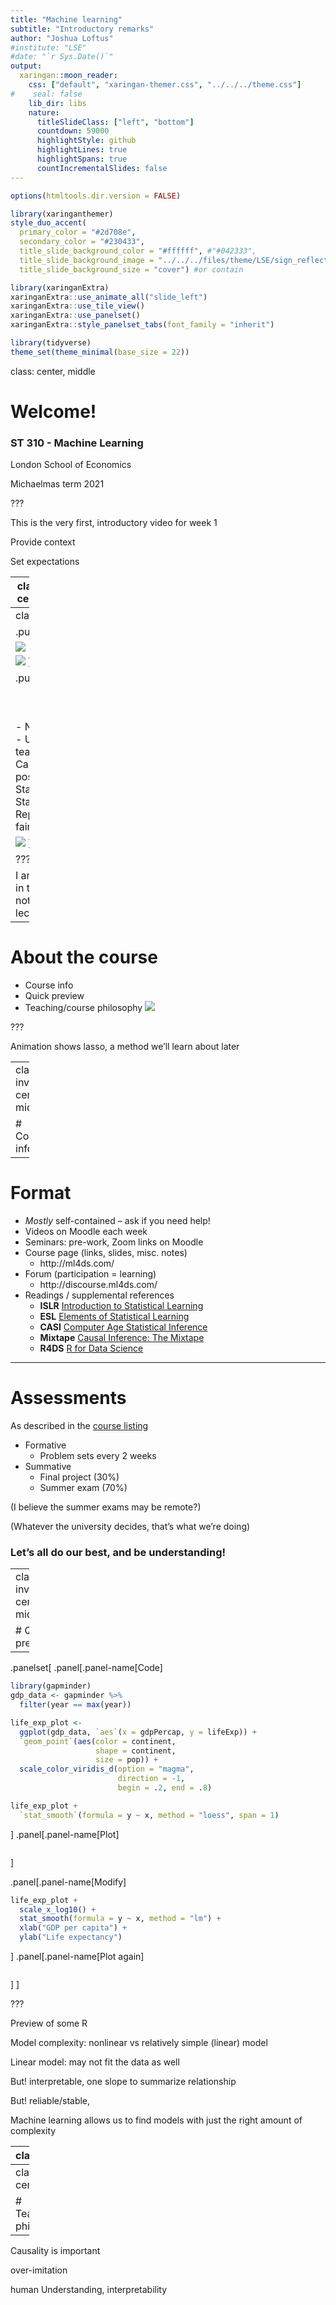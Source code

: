 ```yaml
---
title: "Machine learning"
subtitle: "Introductory remarks"
author: "Joshua Loftus"
#institute: "LSE"
#date: "`r Sys.Date()`"
output:
  xaringan::moon_reader:
    css: ["default", "xaringan-themer.css", "../../../theme.css"]
#    seal: false    
    lib_dir: libs
    nature:
      titleSlideClass: ["left", "bottom"]
      countdown: 59000
      highlightStyle: github
      highlightLines: true
      highlightSpans: true
      countIncrementalSlides: false
---
```


```r
options(htmltools.dir.version = FALSE)
```

```r
library(xaringanthemer)
style_duo_accent(
  primary_color = "#2d708e",
  secondary_color = "#230433",
  title_slide_background_color = "#ffffff", #"#042333",
  title_slide_background_image = "../../../files/theme/LSE/sign_reflection.jpg",
  title_slide_background_size = "cover") #or contain
```

```r
library(xaringanExtra)
xaringanExtra::use_animate_all("slide_left")
xaringanExtra::use_tile_view()
xaringanExtra::use_panelset()
xaringanExtra::style_panelset_tabs(font_family = "inherit")
```

```r
library(tidyverse)
theme_set(theme_minimal(base_size = 22))
```

<style type="text/css">
.remark-slide-content {
    font-size: 1.2rem;
    padding: 1em 4em 1em 4em;
}
</style>


class: center, middle

# Welcome!

### ST 310 - Machine Learning

London School of Economics

Michaelmas term 2021

???

This is the very first, introductory video for week 1

Provide context

Set expectations

---
class: inverse, center, middle

# Please allow me

# to introduce

# myself

I'm Joshua Loftus

???

I'm the lecturer

For seminars, help from the very capable Phil Chan

---
class: bottom

.pull-left[

![](https://i.ytimg.com/vi/bQhEALoxoGE/maxresdefault.jpg)

![](../../../files/brooklynbridge.jpg)
]

.pull-right[

&nbsp; 

&nbsp; 
&nbsp; 

- New to LSE! 
- Used to teach at NYU
- Cambridge postdoc
- Stats PhD from Stanford
- Reproducibility, fairness

![](https://statweb.stanford.edu/~joftius/yosemite.jpg)
]

???

I am a person in the world, not just on lecture slides!

---

# About the course

- Course info
- Quick preview
- Teaching/course philosophy
![](../../../files/lasso.gif)

???

Animation shows lasso, a method we'll learn about later

---
class: inverse, center, middle

# Course info

---

# Format

- *Mostly* self-contained -- ask if you need help!
- Videos on Moodle each week
- Seminars: pre-work, Zoom links on Moodle
- Course page (links, slides, misc. notes)
  - http://ml4ds.com/
- Forum (participation = learning)
  - http://discourse.ml4ds.com/
- Readings / supplemental references
  - **ISLR** [Introduction to Statistical Learning](https://statlearning.com/) 
  - **ESL** [Elements of Statistical Learning](https://web.stanford.edu/~hastie/ElemStatLearn/)
  - **CASI** [Computer Age Statistical Inference](https://web.stanford.edu/~hastie/CASI/)
  - **Mixtape** [Causal Inference: The Mixtape](https://mixtape.scunning.com/index.html)
  - **R4DS** [R for Data Science](https://r4ds.had.co.nz/)

---

# Assessments

As described in the [course listing](https://www.lse.ac.uk/resources/calendar2020-2021/courseGuides/ST/2020_ST310.htm)

- Formative
  - Problem sets every 2 weeks
- Summative
  - Final project (30%)
  - Summer exam (70%)

(I believe the summer exams may be remote?)

(Whatever the university decides, that's what we're doing)

### Let's all do our best, and be understanding!

---
class: inverse, center, middle

# Quick preview

---

.panelset[
  .panel[.panel-name[Code]
  
```r
library(gapminder)
gdp_data <- gapminder %>%
  filter(year == max(year))

life_exp_plot <- 
  ggplot(gdp_data, `aes`(x = gdpPercap, y = lifeExp)) +
  `geom_point`(aes(color = continent,
                   shape = continent,
                   size = pop)) +
  scale_color_viridis_d(option = "magma",
                        direction = -1,
                        begin = .2, end = .8)

life_exp_plot +
  `stat_smooth`(formula = y ~ x, method = "loess", span = 1)
```
  
  
  ]
  .panel[.panel-name[Plot]
```r
```
  
  ]

  .panel[.panel-name[Modify]
  
```r
life_exp_plot +
  scale_x_log10() +
  stat_smooth(formula = y ~ x, method = "lm") +
  xlab("GDP per capita") +
  ylab("Life expectancy")
```
  
  
  ]
  .panel[.panel-name[Plot again]
```r
```
  
  ]
]

???

Preview of some R


Model complexity: nonlinear vs relatively simple (linear) model

Linear model: may not fit the data as well

But! interpretable, one slope to summarize relationship

But! reliable/stable, 


Machine learning allows us to find models with just the right amount of complexity

---
class: bottom


.pull-left[
![xkcd 2048](https://imgs.xkcd.com/comics/curve_fitting_2x.png)
Source: [xkcd](https://xkcd.com/2048/)
]

https://twitter.com/Reza_Zadeh/status/1045124253006192640


---
class: inverse, center, middle

# Teaching/course philosophy

---

Causality is important

over-imitation

human Understanding, interpretability




